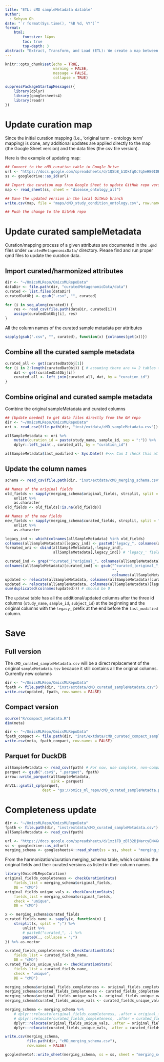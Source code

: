 ```yaml
---
title: "ETL: cMD sampleMetadata datable"
author:
  - Sehyun Oh
date: "`r format(Sys.time(), '%B %d, %Y')`"
format:
    html:
        fontsize: 14pxs
        toc: true
        top-depth: 3
abstract: "Extract, Transform, and Load (ETL): We create a map between original curation term and their corresponding ontology terms. This 'map' is applied to the sampleMetadata table to update the previously curated cMD sampleMetadata to follow the new, ontology-containing schema."
---
```


```r
knitr::opts_chunk$set(echo = TRUE, 
                      warning = FALSE,
                      message = FALSE,
                      collapse = TRUE)
```

```r
suppressPackageStartupMessages({
    library(dplyr)
    library(googlesheets4)
    library(readr)
})
```

# Update curation map
Since the initial curation mapping (i.e., 'original term - ontology term' 
mapping) is done, any additional updates are applied directly to the map 
(the Google Sheet version) and the data files (the csv file version). 

Here is the example of updating map:

```r
## Connect to the cMD_curation table in Google Drive
url <- "https://docs.google.com/spreadsheets/d/1QSbB_b1DkfqOc7q5eHE0IDHSiGqNUyTE8d4GzbSEzjM/edit?usp=sharing"
ss <- googledrive::as_id(url)

## Import the curation map from Google Sheet to update GitHub repo version
map <- read_sheet(ss, sheet = "disease_ontology_all")

## Save the updated version in the local GitHub branch
write.csv(map, file = "maps/cMD_study_condition_ontology.csv", row.names = FALSE)

## Push the change to the GitHub repo
```

# Update curated sampleMetadata
Curation/mapping process of a given attributes are documented in the `.qmd`
files under `curatedMetagenomicData/` directory. Please find and run proper
qmd files to update the curation data.

## Import curated/harmonized attributes
```r
dir <- "~/OmicsMLRepo/OmicsMLRepoData"
dataDir <- file.path(dir, "curatedMetagenomicData/data")
curated <- list.files(dataDir)
curatedDatObj <- gsub(".csv", "", curated)

for (i in seq_along(curated)) {
    res <- read_csv(file.path(dataDir, curated[i]))
    assign(curatedDatObj[i], res)
}
```

All the column names of the curated sample metadata per attributes
```r
sapply(gsub(".csv", "", curated), function(x) {colnames(get(x))})
```

## Combine all the curated sample metadata
```r
curated_all <- get(curatedDatObj[1])
for (i in 2:length(curatedDatObj)) { # assuming there are >= 2 tables to be combined
    dat <- get(curatedDatObj[i])
    curated_all <- left_join(curated_all, dat, by = "curation_id")
}
```

## Combine original and curated sample metadata
Combine the original sampleMetadata and curated columns
```r
## [Update needed] to get data files directly from the GH repo
dir <- "~/OmicsMLRepo/OmicsMLRepoData"
ori <- read_csv(file.path(dir, "inst/extdata/cMD_sampleMetadata.csv"))

allSampleMetadata <- ori %>%
    mutate(curation_id = paste(study_name, sample_id, sep = ":")) %>%
    dplyr::left_join(., curated_all, by = "curation_id")

allSampleMetadata$last_modified <- Sys.Date() #<<< Can I check this at the sample-level?
```

## Update the column names
```r
schema <- read_csv(file.path(dir, "inst/extdata/cMD_merging_schema.csv"))

## Names of the original fields
old_fields <- sapply(merging_schema$original_fields, strsplit, split = ";") %>% 
    unlist %>% 
    as.character
old_fields <- old_fields[!is.na(old_fields)]

## Names of the new fields
new_fields <- sapply(merging_schema$curated_fields, strsplit, split = ";") %>% 
    unlist %>% 
    as.character

legacy_ind <- which(colnames(allSampleMetadata) %in% old_fields)
colnames(allSampleMetadata)[legacy_ind] <- paste0("legacy_", colnames(allSampleMetadata)[legacy_ind])
formated_ori <- cbind(allSampleMetadata[,-legacy_ind],
                      allSampleMetadata[,legacy_ind]) # 'legacy_' fields at the end

curated_ind <- grep("^curated_|^original_", colnames(allSampleMetadata))
colnames(allSampleMetadata)[curated_ind] <- gsub("^curated_|original_", 
                                                 "", 
                                                 colnames(allSampleMetadata)[curated_ind])
updated <- relocate(allSampleMetadata, colnames(allSampleMetadata)[curated_ind], .after = subject_id)
updated <- relocate(allSampleMetadata, colnames(allSampleMetadata)[legacy_ind], .before = last_modified)
sum(duplicated(colnames(updated))) # should be 0
```

The `updated` table has all the additional/updated columns after the three 
id columns (`study_name`, `sample_id`, `subject_id`) at the beginning and
the original columns with the `legacy_` prefix at the end before the 
`last_modified` column.


# Save
## Full version
The `cMD_curated_sampleMetadata.csv` will be a direct replacement of the 
original `sampleMetadata.tsv` because it still contains all the original 
columns. Currently new columns 

```r
dir <- "~/OmicsMLRepo/OmicsMLRepoData"
fpath <- file.path(dir, "inst/extdata/cMD_curated_sampleMetadata.csv")
write.csv(updated, fpath, row.names = FALSE)
```

## Compact version
```r
source("R/compact_metadata.R")
dim(meta)
```

```r
dir <- "~/OmicsMLRepo/OmicsMLRepoData"
fpath_compact <- file.path(dir, "inst/extdata/cMD_curated_compact_sampleMetadata.csv")
write.csv(meta, fpath_compact, row.names = FALSE)
```

## Parquet for DuckDB
```r
allSampleMetadata <- read_csv(fpath) # For now, use complete, non-compact version of the sampleMetadata
parquet <- gsub(".csv$", ".parquet", fpath)
arrow::write_parquet(allSampleMetadata, 
                     sink = parquet)
AnVIL::gsutil_cp(parquet,
                 dest = "gs://omics_ml_repo/cMD_curated_sampleMetadta.parquet")
```




# Completeness update
```r
dir <- "~/OmicsMLRepo/OmicsMLRepoData"
fpath <- file.path(dir, "inst/extdata/cMD_curated_sampleMetadata.csv")
allSampleMetadata <- read_csv(fpath)
```

```r
url <- "https://docs.google.com/spreadsheets/d/1xziFB_zBl32BjNarcyEN4GupTYpPtq5aDz0GbRbWvtk/edit?usp=sharing"
ss <- googledrive::as_id(url)
merging_schema <- googlesheets4::read_sheet(ss = ss, sheet = "merging_schema")
```

From the harmonization/curation merging_schema table, which contains the original
fields and their curated versions as listed in their column names.

```r
library(OmicsMLRepoCuration)
original_fields_completeness <- checkCurationStats(
    fields_list = merging_schema$original_fields,
    DB = "cMD")
original_fields_unique_vals <- checkCurationStats(
    fields_list = merging_schema$original_fields,
    check = "unique",
    DB = "cMD")

x <- merging_schema$curated_fields 
curated_fields_name <- sapply(x, function(x) {
    strsplit(x, split = ";") %>% 
        unlist %>% 
        # paste0("curated_", .) %>% 
        paste0(., collapse = ";")
}) %>% as.vector

curated_fields_completeness <- checkCurationStats(
    fields_list = curated_fields_name,
    DB = "cMD")
curated_fields_unique_vals <- checkCurationStats(
    fields_list = curated_fields_name,
    check = "unique",
    DB = "cMD")
```

```r
merging_schema$original_fields_completeness <- original_fields_completeness
merging_schema$curated_fields_completeness <- curated_fields_completeness
merging_schema$original_fields_unique_vals <- original_fields_unique_vals
merging_schema$curated_fields_unique_vals <- curated_fields_unique_vals

merging_schema <- merging_schema %>% 
    # dplyr::relocate(original_fields_completeness, .after = original_fields) %>%
    # dplyr::relocate(curated_fields_completeness, .after = curated_fields) %>%
    dplyr::relocate(original_fields_unique_vals, .after = original_fields_completeness) %>%
    dplyr::relocate(curated_fields_unique_vals, .after = curated_fields_completeness)
```

```r
write.csv(merging_schema, 
          file.path(dir, "cMD_merging_schema.csv"), 
          row.names = FALSE)
```

```r
googlesheets4::write_sheet(merging_schema, ss = ss, sheet = "merging_schema")
```

